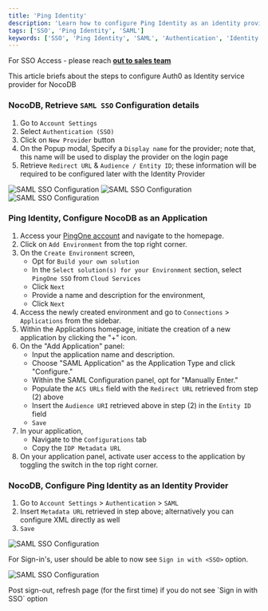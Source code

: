```yaml
---
title: 'Ping Identity' 
description: 'Learn how to configure Ping Identity as an identity provider for NocoDB.' 
tags: ['SSO', 'Ping Identity', 'SAML']
keywords: ['SSO', 'Ping Identity', 'SAML', 'Authentication', 'Identity Provider']
---
```


<Callout type="info">For SSO Access - please reach [**out to sales team**](https://cal.com/nocodb)</Callout>


This article briefs about the steps to configure Auth0 as Identity service provider for NocoDB

### NocoDB, Retrieve `SAML SSO` Configuration details
1. Go to `Account Settings`
2. Select `Authentication (SSO)`
3. Click on `New Provider` button
4. On the Popup modal, Specify a `Display name` for the provider; note that, this name will be used to display the provider on the login page
5. Retrieve `Redirect URL` & `Audience / Entity ID`; these information will be required to be configured later with the Identity Provider

![SAML SSO Configuration](/img/v2/account-settings/SSO-1.png)
![SAML SSO Configuration](/img/v2/account-settings/SAML-2.png)
![SAML SSO Configuration](/img/v2/account-settings/SAML-3.png)


### Ping Identity, Configure NocoDB as an Application
1. Access your [PingOne account](https://www.pingidentity.com/en/account/sign-on.html) and navigate to the homepage.
2. Click on `Add Environment` from the top right corner.
3. On the `Create Environment` screen, 
   - Opt for `Build your own solution`
   - In the `Select solution(s) for your Environment` section, select `PingOne SSO` from `Cloud Services` 
   - Click `Next`
   - Provide a name and description for the environment, 
   - Click `Next`
4. Access the newly created environment and go to `Connections` > `Applications` from the sidebar.
5. Within the Applications homepage, initiate the creation of a new application by clicking the "+" icon.
6. On the "Add Application" panel:
   - Input the application name and description.
   - Choose "SAML Application" as the Application Type and click "Configure."
   - Within the SAML Configuration panel, opt for "Manually Enter."
   - Populate the `ACS URLs` field with the `Redirect URL` retrieved from step (2) above
   - Insert the `Audience URI` retrieved above in step (2) in the `Entity ID` field
   - `Save`
7. In your application, 
   - Navigate to the `Configurations` tab
   - Copy the `IDP Metadata URL`
8. On your application panel, activate user access to the application by toggling the switch in the top right corner.


### NocoDB, Configure Ping Identity as an Identity Provider
1. Go to `Account Settings` > `Authentication` > `SAML`
2. Insert `Metadata URL` retrieved in step above; alternatively you can configure XML directly as well
3. `Save`

![SAML SSO Configuration](/img/v2/account-settings/SAML-4.png)

For Sign-in's, user should be able to now see `Sign in with <SSO>` option.

![SAML SSO Configuration](/img/v2/account-settings/SSO-SignIn.png)

<Callout type="note">
Post sign-out, refresh page (for the first time) if you do not see `Sign in with SSO` option
</Callout>